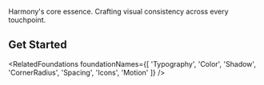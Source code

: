 

<Meta title='Foundations/Welcome' />

<Title>Foundations</Title>

Harmony's core essence. Crafting visual consistency across every touchpoint.

## Get Started

<RelatedFoundations
  foundationNames={[
    'Typography',
    'Color',
    'Shadow',
    'CornerRadius',
    'Spacing',
    'Icons',
    'Motion'
  ]}
/>
